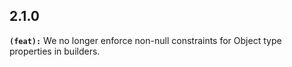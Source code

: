 ## 2.1.0
**`(feat):`** We no longer enforce non-null constraints for Object type properties in builders.


